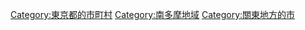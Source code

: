 {{DEFAULTSORT:Hino}}

[[Category:東京都的市町村|Category:東京都的市町村]]
[[Category:南多摩地域|Category:南多摩地域]]
[[Category:關東地方的市|Category:關東地方的市]]